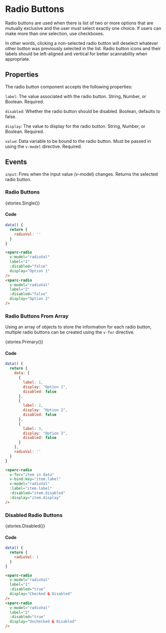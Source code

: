 
<Meta title="Components/RadioButtons" />

# Radio Buttons
Radio buttons are used when there is list of two or more options that are mutually exclusive and the user must select exactly one choice. If users can make more than one selection, use checkboxes.

In other words, clicking a non-selected radio button will deselect whatever other button was previously selected in the list.
Radio button icons and their labels should be left-aligned and vertical for better scannability when appropriate.

## Properties
The radio button component accepts the following properties:

`label`: The value associated with the radio button. String, Number, or Boolean. Required.

`disabled`: Whether the radio button should be disabled. Boolean, defaults to false.

`display`: The value to display for the radio button. String, Number, or Boolean. Required.

`value`: Data variable to be bound to the radio button. Must be passed in using the `v-model` directive. Required.

## Events
`input`: Fires when the input value (v-model) changes. Returns the selected radio button.

### Radio Buttons

<Story of={stories.Single}>{stories.Single()}</Story>

#### Code

```js
data() {
  return {
    radioVal: ''
  }
}
```

```html
<sparc-radio
  v-model="radioVal"
  label="1"
  :disabled="false"
  display="Option 1"
/>
<sparc-radio
  v-model="radioVal"
  label="2"
  :disabled="false"
  display="Option 2"
/>
```

### Radio Buttons From Array
Using an array of objects to store the information for each radio button, multiple radio buttons can be created using the `v-for` directive.

<Story of={stories.Primary}>{stories.Primary()}</Story>

#### Code

```js
data() {
  return {
    data: [
      {
        label: 1,
        display: "Option 1",
        disabled: false
      },
      {
        label: 2,
        display: "Option 2",
        disabled: false
      },
      {
        label: 3,
        display: "Option 3",
        disabled: false
      }
    ],
    radioVal: ''
  }
}
```

```html
<sparc-radio
  v-for="item in data"
  v-bind:key="item.label"
  v-model="radioVal"
  :label="item.label"
  :disabled="item.disabled"
  :display="item.display"
/>
```

### Disabled Radio Buttons

<Story of={stories.Disabled}>{stories.Disabled()}</Story>

#### Code

```js
data() {
  return {
    radioVal: 1
  }
}
```

```html
<sparc-radio
  v-model="radioVal"
  label="1"
  :disabled="true"
  display="Checked & Disabled"
/>
<sparc-radio
  v-model="radioVal"
  label="2"
  :disabled="true"
  display="Unchecked & Disabled"
/>
```
